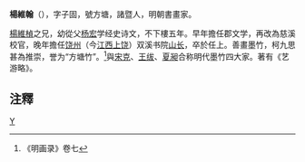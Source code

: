 '''楊維翰'''（{{bd|?||?||}}），字子固，號方塘，諸暨人，明朝書畫家。

[[楊維楨|楊維楨]]之兄，幼從父[[杨宏|杨宏]]学经史诗文，不下樓五年。早年擔任郡文学，再改為慈溪校官，晚年擔任[[饶州|饶州]]（今[[江西|江西]][[上饶|上饶]]）双溪书院[[山长|山长]]，卒於任上。善畫墨竹，柯九思甚為推崇，誉为“方塘竹”。<ref>《明画录》卷七</ref>與[[宋克|宋克]]、[[王绂|王绂]]、[[夏昶|夏昶]]合称明代墨竹四大家。著有《艺游略》。

==注釋==
{{reflist}}

[[Category:明朝書法家|Y]]